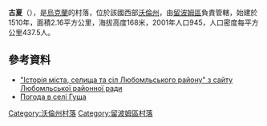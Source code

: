 {{coord|51|16|44|N|23|45|6|E|scale:30000|display=title}}

'''古夏'''（{{lang-uk|Гуща}}），是[[烏克蘭|烏克蘭]]的村落，位於該國西部[[沃倫州|沃倫州]]，由[[留波姆區|留波姆區]]負責管轄，始建於1510年，面積2.16平方公里，海拔高度168米，2001年人口945，人口密度每平方公里437.5人。

==參考資料==
*[http://lbmrada.lt.ukrtel.net/20.html "Історія міста, селища та сіл Любомльського району" з сайту Любомльської районної ради]{{Wayback|url=http://lbmrada.lt.ukrtel.net/20.html |date=20101212044306 }}
* [http://weather.in.ua/ua/volynskaja/6299 Погода в селі Гуща] {{Wayback|url=http://weather.in.ua/ua/volynskaja/6299 |date=20160305200843 }}

[[Category:沃倫州村落|Category:沃倫州村落]]
[[Category:留波姆區村落|Category:留波姆區村落]]


{{Volyn-geo-stub}}